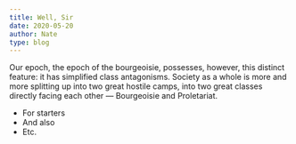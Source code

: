 ```yaml
---
title: Well, Sir
date: 2020-05-20
author: Nate
type: blog
---
```

Our epoch, the epoch of the bourgeoisie, possesses, however, this distinct feature: it has simplified class antagonisms. Society as a whole is more and more splitting up into two great hostile camps, into two great classes directly facing each other — Bourgeoisie and Proletariat. 

* For starters
* And also
* Etc.